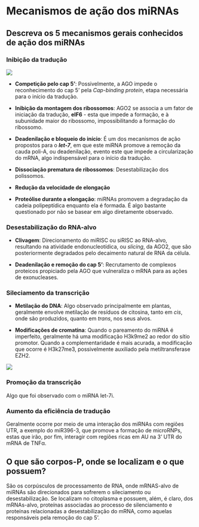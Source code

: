 # Mecanismos de ação dos miRNAs

## Descreva os 5 mecanismos gerais conhecidos de ação dos miRNAs

### Inibição da tradução

![](./pics/traducaostop.png)

* **Competição pelo cap 5'**: Possivelmente, a AGO impede o reconhecimento do cap 5' pela *Cap-binding protein*, etapa necessária para o início da tradução.

* **Inibição da montagem dos ribossomos**: AGO2 se associa a um fator de iniciação da tradução, __eIF6__ - esta que impede a formação, e à subunidade maior do ribossomo, impossibilitando a formação do ribossomo.

* **Deadenilação e bloqueio do início**: É um dos mecanismos de ação propostos para o ***let-7***, em que este miRNA promove a remoção da cauda poli-A, ou deadenilação, evento este que impede a circularização do mRNA, algo indispensável para o início da tradução.

* **Dissociação prematura de ribossomos**: Desestabilização dos polissomos.

* **Redução da velocidade de elongação**

* **Proteólise durante a elongação**: miRNAs promovem a degradação da cadeia polipeptídica enquanto ela é formada. É algo bastante questionado por não se basear em algo diretamente observado.

### Desestabilização do RNA-alvo

* **Clivagem**: Direcionamento do miRISC ou siRISC ao RNA-alvo, resultando na atividade endonucleotídica, ou *slicing*, da AGO2, que são posteriormente degradados pelo decaimento natural de RNA da célula.

* **Deadenilação e remoção do cap 5'**: Recrutamento de complexos proteicos propiciado pela AGO que vulneraliza o mRNA para as ações de exonucleases.

### Sileciamento da transcrição

* **Metilação do DNA**: Algo observado principalmente em plantas, geralmente envolve metilação de resíduos de citosina, tanto em *cis*, onde são produzidos, quanto em *trans*, nos seus alvos.

* **Modificações de cromatina**: Quando o pareamento do miRNA é imperfeito, geralmente há uma modificação H3k9me2 ao redor do sítio promotor. Quando a complementaridade é mais acurada, a modificação que ocorre é H3k27me3, possivelmente auxiliado pela metiltransferase EZH2.

![](./pics/efeitossupresos.png)

### Promoção da transcrição

Algo que foi observado com o miRNA let-7i.

### Aumento da eficiência de tradução

Geralmente ocorre por meio de uma interação dos miRNAs com regiões UTR, a exemplo do miR396-3, que promove a formação de microRNPs, estas que irão, por fim, interagir com regiões ricas em AU na 3' UTR do mRNA de TNFα.

## O que são corpos-P, onde se localizam e o que possuem?

São os corpúsculos de processamento de RNA, onde mRNAS-alvo de miRNAs são direcionados para sofrerem o sileciamento ou desestabilização. Se localizam no citoplasma e possuem, além, é claro, dos mRNAs-alvo, proteínas associadas ao processo de silenciamento e proteínas relacionadas a desestabilização do mRNA, como aquelas responsáveis pela remoção do cap 5'.